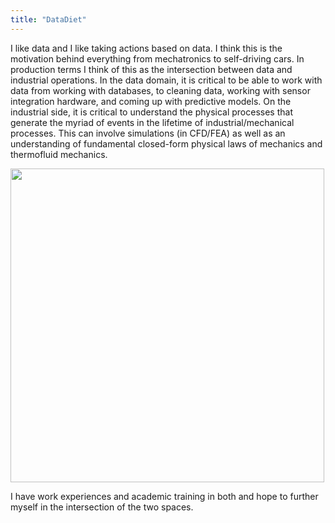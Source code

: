 ```yaml
---
title: "DataDiet"
---
```

<script>
  (function(i,s,o,g,r,a,m){i['GoogleAnalyticsObject']=r;i[r]=i[r]||function(){
    (i[r].q=i[r].q||[]).push(arguments)},i[r].l=1*new Date();a=s.createElement(o),
      m=s.getElementsByTagName(o)[0];a.async=1;a.src=g;m.parentNode.insertBefore(a,m)
        })(window,document,'script','https://www.google-analytics.com/analytics.js','ga');

  ga('create', 'UA-89556602-1', 'auto');
    ga('send', 'pageview');

</script>

I like data and I like taking actions based on data.  I think this is the motivation behind everything from mechatronics to self-driving cars.  In production terms I think of this as the intersection between data and industrial operations.  In the data domain, it is critical to be able to work with data from working with databases, to cleaning data, working with sensor integration hardware, and coming up with predictive models.  On the industrial side, it is critical to understand the physical processes that generate the myriad of events in the lifetime of industrial/mechanical processes.  This can involve simulations (in CFD/FEA) as well as an understanding of fundamental closed-form physical laws of mechanics and thermofluid mechanics.

<img src="/images/happy_space.png" height="502" width="502">

I have work experiences and academic training in both and hope to further myself in the intersection of the two spaces.

